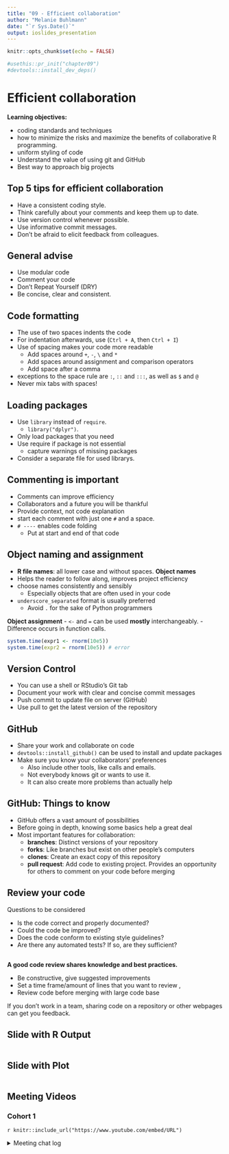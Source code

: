 ```yaml
---
title: "09 - Efficient collaboration"
author: "Melanie Buhlmann"
date: "`r Sys.Date()`"
output: ioslides_presentation
---
```


```r
knitr::opts_chunk$set(echo = FALSE)

#usethis::pr_init("chapter09")
#devtools::install_dev_deps()

```

# Efficient collaboration

**Learning objectives:**

-   coding standards and techniques
-   how to minimize the risks and maximize the benefits of collaborative R programming.
-   uniform styling of code
-   Understand the value of using git and GitHub
-   Best way to approach big projects

## Top 5 tips for efficient collaboration {.unnumbered}

-   Have a consistent coding style.
-   Think carefully about your comments and keep them up to date.
-   Use version control whenever possible.
-   Use informative commit messages.
-   Don't be afraid to elicit feedback from colleagues.

## General advise {.unnumbered}

-   Use modular code
-   Comment your code
-   Don't Repeat Yourself (DRY)
-   Be concise, clear and consistent.

## Code formatting {.unnumbered}

-   The use of two spaces indents the code
-   For indentation afterwards, use (`Ctrl + A`, then `Ctrl + I`)
-   Use of spacing makes your code more readable
    -   Add spaces around `+`, `-`, `\` and `*`
    -   Add spaces around assignment and comparison operators
    -   Add space after a comma
-   exceptions to the space rule are `:`, `::` and `:::`, as well as `$` and `@`
-   Never mix tabs with spaces!

## Loading packages {.unnumbered}

-   Use `library` instead of `require`.
    -   `library("dplyr")`.
-   Only load packages that you need
-   Use require if package is not essential
    -   capture warnings of missing packages
-   Consider a separate file for used librarys.

## Commenting is important {.unnumbered}

-   Comments can improve efficiency
-   Collaborators and a future you will be thankful
-   Provide context, not code explanation
-   start each comment with just one `#` and a space.
-   `# ----` enables code folding
    -   Put at start and end of that code

## Object naming and assignment {.unnumbered}

-   **R file names**: all lower case and without spaces. **Object names**
-   Helps the reader to follow along, improves project efficiency
-   choose names consistently and sensibly
    -   Especially objects that are often used in your code
-   `underscore_separated` format is usually preferred
    -   Avoid `.` for the sake of Python programmers

**Object assignment** - `<-` and `=` can be used **mostly** interchangeably. - Difference occurs in function calls.

```r
system.time(expr1 <- rnorm(10e5))
system.time(expr2 = rnorm(10e5)) # error
```

## Version Control {.unnumbered}

-   You can use a shell or RStudio's Git tab
-   Document your work with clear and concise commit messages
-   Push commit to update file on server (GitHub)
-   Use pull to get the latest version of the repository

## GitHub {.unnumbered}

-   Share your work and collaborate on code
-   `devtools::install_github()` can be used to install and update packages
-   Make sure you know your collaborators' preferences
    -   Also include other tools, like calls and emails.
    -   Not everybody knows git or wants to use it.
    -   It can also create more problems than actually help

## GitHub: Things to know {.unnumbered}

-   GitHub offers a vast amount of possibilities
-   Before going in depth, knowing some basics help a great deal
-   Most important features for collaboration:
    -   **branches**: Distinct versions of your repository
    -   **forks**: Like branches but exist on other people's computers
    -   **clones**: Create an exact copy of this repository
    -   **pull request**: Add code to existing project. Provides an opportunity for others to comment on your code before merging

## Review your code {.unnumbered}

Questions to be considered

-   Is the code correct and properly documented?
-   Could the code be improved?
-   Does the code conform to existing style guidelines?
-   Are there any automated tests? If so, are they sufficient?

## {-}
**A good code review shares knowledge and best practices.**

-   Be constructive, give suggested improvements
-   Set a time frame/amount of lines that you want to review ,
-   Review code before merging with large code base

If you don't work in a team, sharing code on a repository or other webpages can get you feedback.

## Slide with R Output

```r

```

## Slide with Plot

```r

```

## Meeting Videos {.unnumbered}

### Cohort 1 {.unnumbered}

`r knitr::include_url("https://www.youtube.com/embed/URL")`

<details>

<summary>Meeting chat log</summary>

```         
LOG
```

</details>

